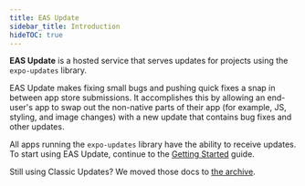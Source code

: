 ```yaml
---
title: EAS Update
sidebar_title: Introduction
hideTOC: true
---
```



<Head title="Introduction to EAS Update" />

**EAS Update** is a hosted service that serves updates for projects using the `expo-updates` library.

EAS Update makes fixing small bugs and pushing quick fixes a snap in between app store submissions. It accomplishes this by allowing an end-user's app to swap out the non-native parts of their app (for example, JS, styling, and image changes) with a new update that contains bug fixes and other updates.

All apps running the `expo-updates` library have the ability to receive updates. To start using EAS Update, continue to the [Getting Started](/eas-update/getting-started.mdx) guide.

Still using Classic Updates? We moved those docs to [the archive](/archive/classic-updates/introduction).
